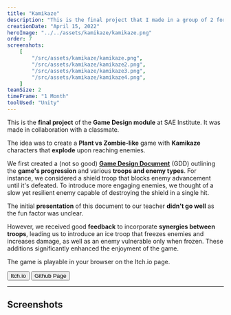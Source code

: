 ```yaml
---
title: "Kamikaze"
description: "This is the final project that I made in a group of 2 for the Game Design module at SAE Institute."
creationDate: "April 15, 2022"
heroImage: "../../assets/kamikaze/kamikaze.png"
order: 7
screenshots:
    [
        "/src/assets/kamikaze/kamikaze.png",
        "/src/assets/kamikaze/kamikaze2.png",
        "/src/assets/kamikaze/kamikaze3.png",
        "/src/assets/kamikaze/kamikaze4.png",
    ]
teamSize: 2
timeFrame: "1 Month"
toolUsed: "Unity"
---
```



This is the **final project** of the **Game Design module** at SAE Institute.
It was made in collaboration with a classmate.

The idea was to create a **Plant vs Zombie-like** game with **Kamikaze** characters that **explode** upon reaching enemies.

We first created a (not so good) [**Game Design Document**](/kamikaze/GDD_Kamikaze.pdf) (GDD) outlining the **game's progression** and various **troops and enemy types**.
For instance, we considered a shield troop that blocks enemy advancement until it's defeated.
To introduce more engaging enemies, we thought of a slow yet resilient enemy capable of destroying the shield in a single hit.

The initial **presentation** of this document to our teacher **didn't go well** as the fun factor was unclear.

However, we received good **feedback** to incorporate **synergies between troops**, leading us to introduce an ice troop that freezes enemies and increases damage, as well as an enemy vulnerable only when frozen.
These additions significantly enhanced the enjoyment of the game.

The game is playable in your browser on the Itch.io page.

<div class="flex">
	<Button href="https://stowy.itch.io/kamikaze">Itch.io</Button>
	<Button href="https://github.com/St0wy/GPA4300-Kamikaze">
		Github Page
	</Button>
</div>

---

## Screenshots


<ScreenshotList screenshots={frontmatter.screenshots} />

